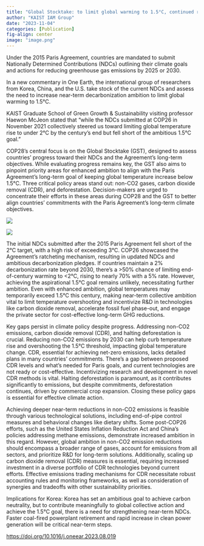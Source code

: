 ```yaml
---
title: "Global Stocktake: to limit global warming to 1.5°C, continued ratcheting of decarbonization is needed"
author: "KAIST IAM Group"
date: "2023-11-04"
categories: [Publication]
fig-align: center
image: "image.png"
---
```


Under the 2015 Paris Agreement, countries are mandated to submit Nationally Determined Contributions (NDCs) outlining their climate goals and actions for reducing greenhouse gas emissions by 2025 or 2030.

In a new commentary in One Earth, the international group of researchers from Korea, China, and the U.S. take stock of the current NDCs and assess the need to increase near-term decarbonization ambition to limit global warming to 1.5°C.

KAIST Graduate School of Green Growth & Sustainability visiting professor Haewon McJeon stated that "while the NDCs submitted at COP26 in November 2021 collectively steered us toward limiting global temperature rise to under 2°C by the century's end but fell short of the ambitious 1.5°C goal."

COP28's central focus is on the Global Stocktake (GST), designed to assess countries' progress toward their NDCs and the Agreement's long-term objectives. While evaluating progress remains key, the GST also aims to pinpoint priority areas for enhanced ambition to align with the Paris Agreement's long-term goal of keeping global temperature increase below 1.5°C. Three critical policy areas stand out: non-CO2 gases, carbon dioxide removal (CDR), and deforestation. Decision-makers are urged to concentrate their efforts in these areas during COP28 and the GST to better align countries' commitments with the Paris Agreement's long-term climate objectives.

![](image2.png)

![](image.png)

The initial NDCs submitted after the 2015 Paris Agreement fell short of the 2°C target, with a high risk of exceeding 3°C. COP26 showcased the Agreement's ratcheting mechanism, resulting in updated NDCs and ambitious decarbonization pledges. If countries maintain a 2% decarbonization rate beyond 2030, there's a \>50% chance of limiting end-of-century warming to \<2°C, rising to nearly 70% with a 5% rate. However, achieving the aspirational 1.5°C goal remains unlikely, necessitating further ambition. Even with enhanced ambition, global temperatures may temporarily exceed 1.5°C this century, making near-term collective ambition vital to limit temperature overshooting and incentivize R&D in technologies like carbon dioxide removal, accelerate fossil fuel phase-out, and engage the private sector for cost-effective long-term GHG reductions.

Key gaps persist in climate policy despite progress. Addressing non-CO2 emissions, carbon dioxide removal (CDR), and halting deforestation is crucial. Reducing non-CO2 emissions by 2030 can help curb temperature rise and overshooting the 1.5°C threshold, impacting global temperature change. CDR, essential for achieving net-zero emissions, lacks detailed plans in many countries' commitments. There's a gap between proposed CDR levels and what's needed for Paris goals, and current technologies are not ready or cost-effective. Incentivizing research and development in novel CDR methods is vital. Halting deforestation is paramount, as it contributes significantly to emissions, but despite commitments, deforestation continues, driven by commercial crop expansion. Closing these policy gaps is essential for effective climate action.

Achieving deeper near-term reductions in non-CO2 emissions is feasible through various technological solutions, including end-of-pipe control measures and behavioral changes like dietary shifts. Some post-COP26 efforts, such as the United States Inflation Reduction Act and China's policies addressing methane emissions, demonstrate increased ambition in this regard. However, global ambition in non-CO2 emission reductions should encompass a broader range of gases, account for emissions from all sectors, and prioritize R&D for long-term solutions. Additionally, scaling up carbon dioxide removal (CDR) measures is essential, requiring increased investment in a diverse portfolio of CDR technologies beyond current efforts. Effective emissions trading mechanisms for CDR necessitate robust accounting rules and monitoring frameworks, as well as consideration of synergies and tradeoffs with other sustainability priorities.

Implications for Korea: Korea has set an ambitious goal to achieve carbon neutrality, but to contribute meaningfully to global collective action and achieve the 1.5°C goal, there is a need for strengthening near-term NDCs. Faster coal-fired powerplant retirement and rapid increase in clean power generation will be critical near-term steps.

<https://doi.org/10.1016/j.oneear.2023.08.019>
